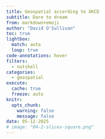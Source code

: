 ```yaml
---
title: Geospatial according to XKCD
subtitle: Dare to dream
from: markdown+emoji
author: "David O'Sullivan"
toc: true
lightbox:
  match: auto
  loop: true
code-annotations: hover
filters: 
  - nutshell
categories:
  - geospatial
execute:
  cache: true
  freeze: auto
knitr:
  opts_chunk: 
    warning: false
    message: false
date: 05-12-2025
# image: "04-2-slices-square.png"
---
```


